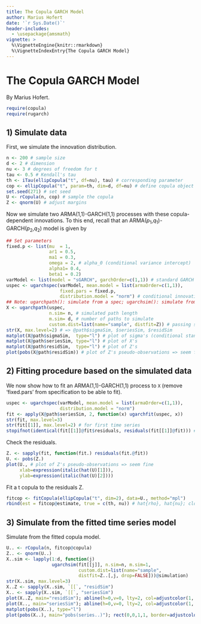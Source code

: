 ```yaml
---
title: The Copula GARCH Model
author: Marius Hofert
date: '`r Sys.Date()`'
header-includes:
  - \usepackage{amsmath}
vignette: >
  %\VignetteEngine{knitr::rmarkdown}
  %\VignetteIndexEntry{The Copula GARCH Model}
---
```

# The Copula GARCH Model
By Marius Hofert.
```r
require(copula)
require(rugarch)
```

## 1) Simulate data

First, we simulate the innovation distribution.
```r
n <- 200 # sample size
d <- 2 # dimension
nu <- 3 # degrees of freedom for t
tau <- 0.5 # Kendall's tau
th <- iTau(ellipCopula("t", df=nu), tau) # corresponding parameter
cop <- ellipCopula("t", param=th, dim=d, df=nu) # define copula object
set.seed(271) # set seed
U <- rCopula(n, cop) # sample the copula
Z <- qnorm(U) # adjust margins
```

Now we simulate two ARMA(1,1)-GARCH(1,1) processes with these copula-dependent
innovations. To this end, recall that an ARMA($p_1$,$q_1$)-GARCH($p_2$,$q_2$) model is given by
\begin{align}
	X_t &= \mu_t + \sigma_t Z_t\\
  \mu_t &= \mu + \sum_{k=1}^{p_1} \phi_k  (X_{t-k}-\mu) +
            \sum_{k=1}^{q_1} \theta_k (X_{t-k}-\mu_{t-k})\sigma_t^2\\
		&= \alpha_0 + \sum_{k=1}^{p_2} \alpha_k (X_{t-k}-\mu_{t-k})^2 +
            \sum_{k=1}^{q_2} \beta_k \sigma_{t-k}^2.
\end{align}
```r
## Set parameters
fixed.p <- list(mu  = 1,
                ar1 = 0.5,
                ma1 = 0.3,
                omega = 2, # alpha_0 (conditional variance intercept)
                alpha1= 0.4,
                beta1 = 0.2)
varModel <- list(model = "sGARCH", garchOrder=c(1,1)) # standard GARCH
uspec <- ugarchspec(varModel, mean.model = list(armaOrder=c(1,1)),
                    fixed.pars = fixed.p,
                    distribution.model = "norm") # conditional innovation density
## Note: ugarchpath(): simulate from a spec; ugarchsim(): simulate from a fitted object
X <- ugarchpath(uspec,
                n.sim= n, # simulated path length
                m.sim= d, # number of paths to simulate
                custom.dist=list(name="sample", distfit=Z)) # passing sample (n x d)-matrix
str(X, max.level=2) # => @path$sigmaSim, $seriesSim, $residSim
matplot(X@path$sigmaSim,  type="l") # plot of sigma's (conditional standard deviations)
matplot(X@path$seriesSim, type="l") # plot of X's
matplot(X@path$residSim,  type="l") # plot of Z's
plot(pobs(X@path$residSim)) # plot of Z's pseudo-observations => seem fine
```

## 2) Fitting procedure based on the simulated data

We now show how to fit an ARMA(1,1)-GARCH(1,1) process to `X`
(remove 'fixed.pars' from specification to be able to fit).
```r
uspec <- ugarchspec(varModel, mean.model = list(armaOrder=c(1,1)),
                    distribution.model = "norm")
fit <- apply(X@path$seriesSim, 2, function(x) ugarchfit(uspec, x))
str(fit, max.level=3)
str(fit[[1]], max.level=2) # for first time series
stopifnot(identical(fit[[1]]@fit$residuals, residuals(fit[[1]]@fit))) # => the same
```

Check the residuals.
```r
Z. <- sapply(fit, function(fit.) residuals(fit.@fit))
U. <- pobs(Z.)
plot(U., # plot of Z's pseudo-observations => seem fine
     xlab=expression(italic(hat(U)[1])),
     ylab=expression(italic(hat(U)[2])))
```

Fit a t copula to the residuals Z.
```r
fitcop <- fitCopula(ellipCopula("t", dim=2), data=U., method="mpl")
rbind(est = fitcop@estimate, true = c(th, nu)) # hat{rho}, hat{nu}; close to th, nu
```

## 3) Simulate from the fitted time series model

Simulate from the fitted copula model.
```r
U.. <- rCopula(n, fitcop@copula)
Z.. <- qnorm(U..)
X..sim <- lapply(1:d, function(j)
                 ugarchsim(fit[[j]], n.sim=n, m.sim=1,
                           custom.dist=list(name="sample",
                           distfit=Z..[,j, drop=FALSE]))@simulation)
str(X..sim, max.level=3)
X..Z <- sapply(X..sim, `[[`, "residSim")
X.. <- sapply(X..sim, `[[`, "seriesSim")
plot(X..Z, main="residSim"); abline(h=0,v=0, lty=2, col=adjustcolor(1, .5))
plot(X.., main="seriesSim"); abline(h=0,v=0, lty=2, col=adjustcolor(1, .5))
matplot(pobs(X..), type="l")
plot(pobs(X..), main="pobs(series..)"); rect(0,0,1,1, border=adjustcolor(1, 1/2))
```
